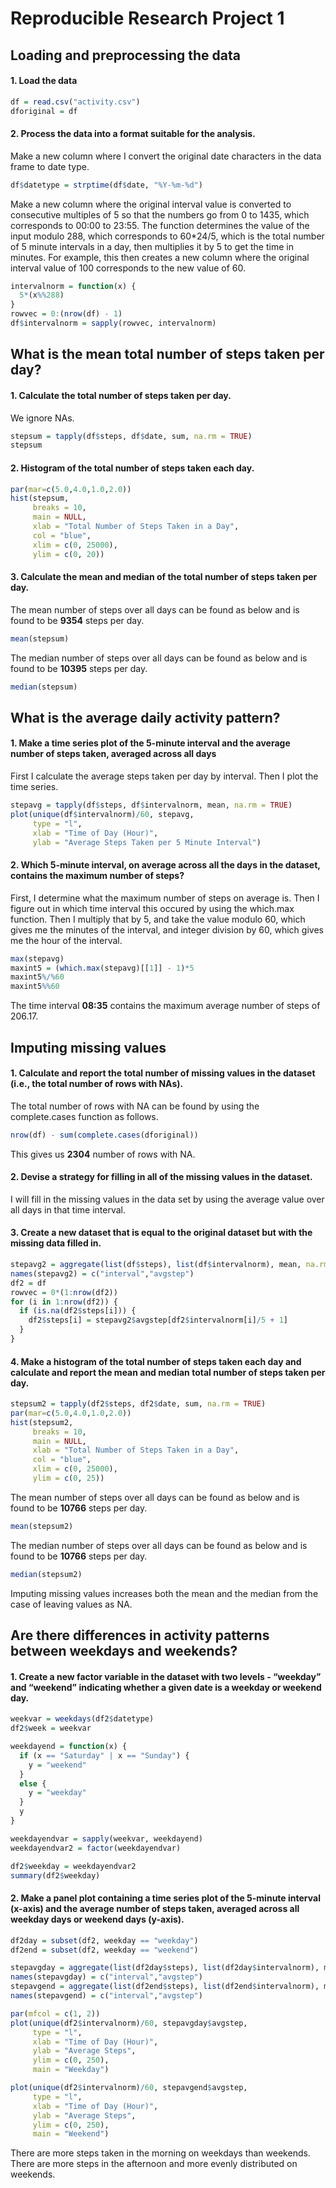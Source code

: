 # Reproducible Research Project 1

## Loading and preprocessing the data

#### 1. Load the data

```r
df = read.csv("activity.csv")
dforiginal = df
```

#### 2. Process the data into a format suitable for the analysis.

Make a new column where I convert the original date characters in the data frame to date type.

```r
df$datetype = strptime(df$date, "%Y-%m-%d")
```

Make a new column where the original interval value is converted to consecutive multiples of 5 so that the numbers go from 0 to 1435, which corresponds to 00:00 to 23:55. The function determines the value of the input modulo 288, which corresponds to 60*24/5, which is the total number of 5 minute intervals in a day, then multiplies it by 5 to get the time in minutes. For example, this then creates a new column where the original interval value of 100 corresponds to the new value of 60.

```r
intervalnorm = function(x) {
  5*(x%%288)
}
rowvec = 0:(nrow(df) - 1)
df$intervalnorm = sapply(rowvec, intervalnorm)
```

## What is the mean total number of steps taken per day?

#### 1. Calculate the total number of steps taken per day.

We ignore NAs.

```r
stepsum = tapply(df$steps, df$date, sum, na.rm = TRUE)
stepsum
```

#### 2. Histogram of the total number of steps taken each day.

```r
par(mar=c(5.0,4.0,1.0,2.0))
hist(stepsum,
     breaks = 10,
     main = NULL,
     xlab = "Total Number of Steps Taken in a Day", 
     col = "blue",
     xlim = c(0, 25000),
     ylim = c(0, 20))
```

#### 3. Calculate the mean and median of the total number of steps taken per day.

The mean number of steps over all days can be found as below and is found to be **9354** steps per day.

```r
mean(stepsum)
```

The median number of steps over all days can be found as below and is found to be **10395** steps per day.

```r
median(stepsum)
```

## What is the average daily activity pattern?

#### 1. Make a time series plot of the 5-minute interval and the average number of steps taken, averaged across all days

First I calculate the average steps taken per day by interval. Then I plot the time series.

```r
stepavg = tapply(df$steps, df$intervalnorm, mean, na.rm = TRUE)
plot(unique(df$intervalnorm)/60, stepavg,
     type = "l",
     xlab = "Time of Day (Hour)",
     ylab = "Average Steps Taken per 5 Minute Interval")
```

#### 2. Which 5-minute interval, on average across all the days in the dataset, contains the maximum number of steps?

First, I determine what the maximum number of steps on average is. Then I figure out in which time interval this occured by using the which.max function. Then I multiply that by 5, and take the value modulo 60, which gives me the minutes of the interval, and integer division by 60, which gives me the hour of the interval.

```r
max(stepavg)
maxint5 = (which.max(stepavg)[[1]] - 1)*5
maxint5%/%60
maxint5%%60
```

The time interval **08:35** contains the maximum average number of steps of 206.17.

## Imputing missing values

#### 1. Calculate and report the total number of missing values in the dataset (i.e., the total number of rows with NAs).

The total number of rows with NA can be found by using the complete.cases function as follows.

```r
nrow(df) - sum(complete.cases(dforiginal))
```

This gives us **2304** number of rows with NA.

#### 2. Devise a strategy for filling in all of the missing values in the dataset.

I will fill in the missing values in the data set by using the average value over all days in that time interval.

#### 3. Create a new dataset that is equal to the original dataset but with the missing data filled in.

```r
stepavg2 = aggregate(list(df$steps), list(df$intervalnorm), mean, na.rm = TRUE)
names(stepavg2) = c("interval","avgstep")
df2 = df
rowvec = 0*(1:nrow(df2))
for (i in 1:nrow(df2)) {
  if (is.na(df2$steps[i])) {
    df2$steps[i] = stepavg2$avgstep[df2$intervalnorm[i]/5 + 1]
  }
}
```

#### 4. Make a histogram of the total number of steps taken each day and calculate and report the mean and median total number of steps taken per day.

```r
stepsum2 = tapply(df2$steps, df2$date, sum, na.rm = TRUE)
par(mar=c(5.0,4.0,1.0,2.0))
hist(stepsum2,
     breaks = 10,
     main = NULL,
     xlab = "Total Number of Steps Taken in a Day", 
     col = "blue",
     xlim = c(0, 25000),
     ylim = c(0, 25))
```


The mean number of steps over all days can be found as below and is found to be **10766** steps per day.

```r
mean(stepsum2)
```

The median number of steps over all days can be found as below and is found to be **10766** steps per day.

```r
median(stepsum2)
```

Imputing missing values increases both the mean and the median from the case of leaving values as NA.

## Are there differences in activity patterns between weekdays and weekends?

#### 1. Create a new factor variable in the dataset with two levels - "weekday" and "weekend" indicating whether a given date is a weekday or weekend day.

```r
weekvar = weekdays(df2$datetype)
df2$week = weekvar

weekdayend = function(x) {
  if (x == "Saturday" | x == "Sunday") {
    y = "weekend"
  }
  else {
    y = "weekday"
  }
  y
}

weekdayendvar = sapply(weekvar, weekdayend)
weekdayendvar2 = factor(weekdayendvar)

df2$weekday = weekdayendvar2
summary(df2$weekday)
```

#### 2. Make a panel plot containing a time series plot of the 5-minute interval (x-axis) and the average number of steps taken, averaged across all weekday days or weekend days (y-axis).

```r
df2day = subset(df2, weekday == "weekday")
df2end = subset(df2, weekday == "weekend")

stepavgday = aggregate(list(df2day$steps), list(df2day$intervalnorm), mean, na.rm = TRUE)
names(stepavgday) = c("interval","avgstep")
stepavgend = aggregate(list(df2end$steps), list(df2end$intervalnorm), mean, na.rm = TRUE)
names(stepavgend) = c("interval","avgstep")

par(mfcol = c(1, 2))
plot(unique(df2$intervalnorm)/60, stepavgday$avgstep,
     type = "l",
     xlab = "Time of Day (Hour)",
     ylab = "Average Steps",
     ylim = c(0, 250),
     main = "Weekday")

plot(unique(df2$intervalnorm)/60, stepavgend$avgstep,
     type = "l",
     xlab = "Time of Day (Hour)",
     ylab = "Average Steps",
     ylim = c(0, 250),
     main = "Weekend")
```

There are more steps taken in the morning on weekdays than weekends. There are more steps in the afternoon and more evenly distributed on weekends.